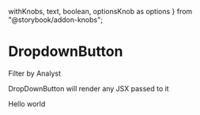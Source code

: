   withKnobs,
  text,
  boolean,
  optionsKnob as options
} from "@storybook/addon-knobs";

<Meta title="Components/Interactive/DropdownButton" decorators={[withKnobs]} component={DropdownButton} />

# DropdownButton

<Preview isExpanded>
  <DropdownButton>Filter by Analyst</DropdownButton>
</Preview>

<Props of={DropdownButton} />

DropDownButton will render any JSX passed to it

<Preview>
  <DropdownButton>
    <span className="fontWeight--bold fontSize--default">Hello</span> world
  </DropdownButton>
</Preview>

